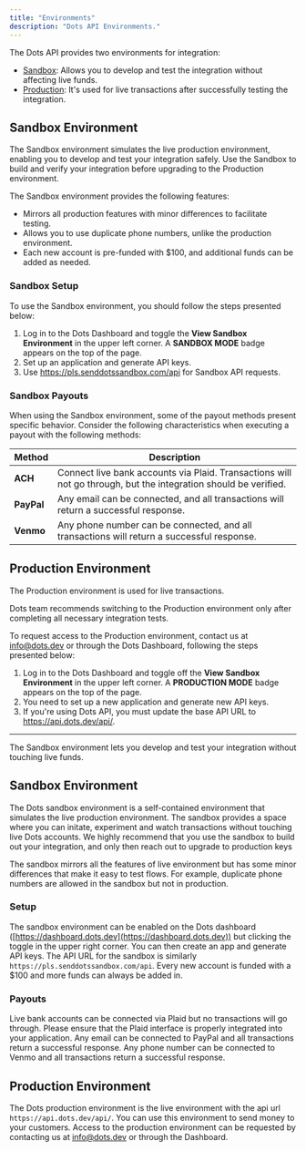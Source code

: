 ```yaml
---
title: "Environments"
description: "Dots API Environments."
---
```


The Dots API provides two environments for integration: 

- [Sandbox](#sandbox-environment): Allows you to develop and test the integration without affecting live funds. 
- [Production](#production-environment): It's used for live transactions after successfully testing the integration.

## Sandbox Environment

The Sandbox environment simulates the live production environment, enabling you to develop and test your integration safely. Use the Sandbox to build and verify your integration before upgrading to the Production environment. 

The Sandbox environment provides the following features:

- Mirrors all production features with minor differences to facilitate testing.
- Allows you to use duplicate phone numbers, unlike the production environment.
- Each new account is pre-funded with $100, and additional funds can be added as needed.

### Sandbox Setup

To use the Sandbox environment, you should follow the steps presented below:

1. Log in to the Dots Dashboard and toggle the **View Sandbox Environment** in the upper left corner. A **SANDBOX MODE** badge appears on the top of the page.
2. Set up an application and generate API keys.
3. Use https://pls.senddotssandbox.com/api for Sandbox API requests.

### Sandbox Payouts

When using the Sandbox environment, some of the payout methods present specific behavior. Consider the following characteristics when executing a payout with the following methods:

| Method | Description |
|--------|-------------|
| **ACH** | Connect live bank accounts via Plaid. Transactions will not go through, but the integration should be verified. |
| **PayPal** | Any email can be connected, and all transactions will return a successful response. |
| **Venmo** | Any phone number can be connected, and all transactions will return a successful response. |


## Production Environment

The Production environment is used for live transactions. 

<Note>Dots team recommends switching to the Production environment only after completing all necessary integration tests.</Note>

To request access to the Production environment, contact us at info@dots.dev or through the Dots Dashboard, following the steps presented below:

1. Log in to the Dots Dashboard and toggle off the **View Sandbox Environment** in the upper left corner. A **PRODUCTION MODE** badge appears on the top of the page.
2. You need to set up a new application and generate new API keys.
3. If you're using Dots API, you must update the base API URL to https://api.dots.dev/api/.


-------------

The Sandbox environment lets you develop and test your integration without touching live funds.

## Sandbox Environment

The Dots sandbox environment is a self-contained environment that simulates the live production environment. The sandbox provides a space where you can initate, experiment and watch transactions without touching live Dots accounts. We highly recommend that you use the sandbox to build out your integration, and only then reach out to upgrade to production keys

The sandbox mirrors all the features of live environment but has some minor differences that make it easy to test flows. For example, duplicate phone numbers are allowed in the sandbox but not in production.

### Setup

The sandbox environment can be enabled on the Dots dashboard ([https://dashboard.dots.dev](https://dashboard.dots.dev)) but clicking the toggle in the upper right corner. You can then create an app and generate API keys. The API URL for the sandbox is similarly `https://pls.senddotssandbox.com/api`. Every new account is funded with a $100 and more funds can always be added in.

### Payouts

<Card title="ACH" icon="money-bill-transfer">
  Live bank accounts can be connected via Plaid but no transactions will go
  through. Please ensure that the Plaid interface is properly integrated into
  your application.
</Card>

<Card title="PayPal" icon="paypal">
  Any email can be connected to PayPal and all transactions return a successful
  response.
</Card>

<Card title="Venmo" icon="money-bill-1-wave" iconType="solid">
  Any phone number can be connected to Venmo and all transactions return a
  successful response.
</Card>

## Production Environment

The Dots production environment is the live environment with the api url `https://api.dots.dev/api/`. You can use this environment to send money to your customers. Access to the production environment can be requested by contacting us at [info@dots.dev](mailto:info@dots.dev) or through the Dashboard.
